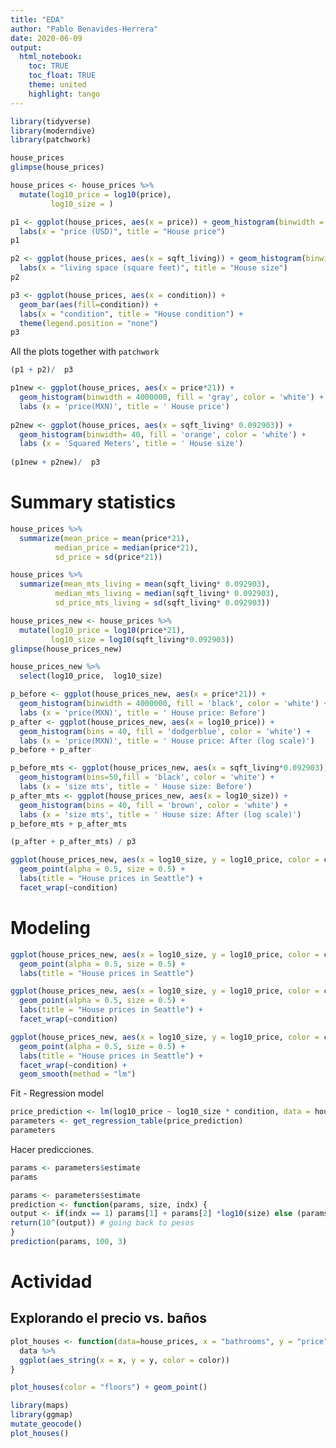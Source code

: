 ```yaml
---
title: "EDA"
author: "Pablo Benavides-Herrera"
date: 2020-06-09
output: 
  html_notebook:
    toc: TRUE
    toc_float: TRUE
    theme: united
    highlight: tango
---
```


```r
library(tidyverse)
library(moderndive)
library(patchwork)
```


```r
house_prices
glimpse(house_prices)

house_prices <- house_prices %>% 
  mutate(log10_price = log10(price),
         log10_size = )
```

```r
p1 <- ggplot(house_prices, aes(x = price)) + geom_histogram(binwidth = 200000, color="white") +
  labs(x = "price (USD)", title = "House price")
p1 
```


```r
p2 <- ggplot(house_prices, aes(x = sqft_living)) + geom_histogram(binwidth = 500, fill = "orange", color="white") +
  labs(x = "living space (square feet)", title = "House size")
p2
```

```r
p3 <- ggplot(house_prices, aes(x = condition)) +
  geom_bar(aes(fill=condition)) +
  labs(x = "condition", title = "House condition") +
  theme(legend.position = "none")
p3
```
All the plots together with `patchwork`

```r
(p1 + p2)/  p3
```


```r
p1new <- ggplot(house_prices, aes(x = price*21)) +
  geom_histogram(binwidth = 4000000, fill = 'gray', color = 'white') +
  labs (x = 'price(MXN)', title = ' House price')
 
p2new <- ggplot(house_prices, aes(x = sqft_living* 0.092903)) +
  geom_histogram(binwidth= 40, fill = 'orange', color = 'white') +
  labs (x = 'Squared Meters', title = ' House size')
 
(p1new + p2new)/  p3
```


# Summary statistics

```r
house_prices %>% 
  summarize(mean_price = mean(price*21),
          median_price = median(price*21),
          sd_price = sd(price*21))
```

```r
house_prices %>% 
  summarize(mean_mts_living = mean(sqft_living* 0.092903),
          median_mts_living = median(sqft_living* 0.092903),
          sd_price_mts_living = sd(sqft_living* 0.092903))
```

```r
house_prices_new <- house_prices %>% 
  mutate(log10_price = log10(price*21),
         log10_size = log10(sqft_living*0.092903))
glimpse(house_prices_new)
```

```r
house_prices_new %>% 
  select(log10_price,  log10_size)
```

```r
p_before <- ggplot(house_prices_new, aes(x = price*21)) + 
  geom_histogram(binwidth = 4000000, fill = 'black', color = 'white') + 
  labs (x = 'price(MXN)', title = ' House price: Before')
p_after <- ggplot(house_prices_new, aes(x = log10_price)) + 
  geom_histogram(bins = 40, fill = 'dodgerblue', color = 'white') + 
  labs (x = 'price(MXN)', title = ' House price: After (log scale)')
p_before + p_after
```

```r
p_before_mts <- ggplot(house_prices_new, aes(x = sqft_living*0.092903)) + 
  geom_histogram(bins=50,fill = 'black', color = 'white') + 
  labs (x = 'size mts', title = ' House size: Before')
p_after_mts <- ggplot(house_prices_new, aes(x = log10_size)) + 
  geom_histogram(bins = 40, fill = 'brown', color = 'white') + 
  labs (x = 'size mts', title = ' House size: After (log scale)')
p_before_mts + p_after_mts
```

```r
(p_after + p_after_mts) / p3
```

```r
ggplot(house_prices_new, aes(x = log10_size, y = log10_price, color = condition)) +
  geom_point(alpha = 0.5, size = 0.5) +
  labs(title = "House prices in Seattle") +
  facet_wrap(~condition)
```
# Modeling 

```r
ggplot(house_prices_new, aes(x = log10_size, y = log10_price, color = condition)) +
  geom_point(alpha = 0.5, size = 0.5) +
  labs(title = "House prices in Seattle")
```

```r
ggplot(house_prices_new, aes(x = log10_size, y = log10_price, color = condition)) +
  geom_point(alpha = 0.5, size = 0.5) +
  labs(title = "House prices in Seattle") + 
  facet_wrap(~condition)
```


```r
ggplot(house_prices_new, aes(x = log10_size, y = log10_price, color = condition)) +
  geom_point(alpha = 0.5, size = 0.5) +
  labs(title = "House prices in Seattle") + 
  facet_wrap(~condition) +
  geom_smooth(method = "lm")
```


Fit - Regression model

```r
price_prediction <- lm(log10_price ~ log10_size * condition, data = house_prices_new)
parameters <- get_regression_table(price_prediction)
parameters
```
Hacer predicciones. 

```r
params <- parameters$estimate
params
```


```r
params <- parameters$estimate
prediction <- function(params, size, indx) {
output <- if(indx == 1) params[1] + params[2] *log10(size) else (params[1] + params[1+indx]) +  (params[2] + params[5+indx]) *log10(size)
return(10^(output)) # going back to pesos
}
prediction(params, 100, 3)
```

# Actividad

## Explorando el precio vs. baños

```r
plot_houses <- function(data=house_prices, x = "bathrooms", y = "price", color = NULL){
  data %>% 
  ggplot(aes_string(x = x, y = y, color = color))
}
```

```r
plot_houses(color = "floors") + geom_point()
```

```r
library(maps)
library(ggmap)
mutate_geocode()
plot_houses()
```


